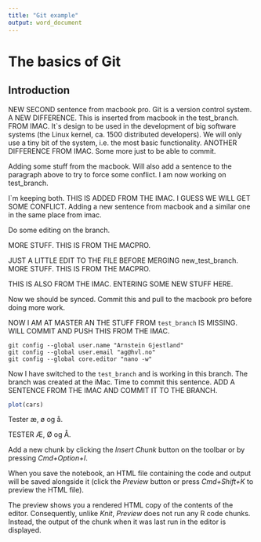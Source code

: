 ```yaml
---
title: "Git example"
output: word_document
---
```


# The basics of Git

## Introduction

NEW SECOND sentence from macbook pro. Git is a version control system. A NEW DIFFERENCE. This is inserted from macbook in the test_branch. FROM IMAC. It`s design to be used in the development of big software systems (the Linux kernel, ca. 1500 distributed developers). We will only use a tiny bit of the system, i.e. the most basic functionality. ANOTHER DIFFERENCE FROM IMAC. Some more just to be able to commit.

Adding some stuff from the macbook. Will also add a sentence to the paragraph above to try to force some conflict. I am now working on test_branch.

I`m keeping both.
THIS IS ADDED FROM THE IMAC. I GUESS WE WILL GET SOME CONFLICT.
Adding a new sentence from macbook and a similar one in the same place from imac.

Do some editing on the branch.

MORE STUFF. THIS IS FROM THE MACPRO. 

JUST A LITTLE EDIT TO THE FILE BEFORE MERGING new_test_branch.
MORE STUFF. THIS IS FROM THE MACPRO.

THIS IS ALSO FROM THE IMAC. ENTERING SOME NEW STUFF HERE.

Now we should be synced. Commit this and pull to the macbook pro before doing more work.

NOW I AM AT MASTER AN THE STUFF FROM `test_branch` IS MISSING. WILL COMMIT AND PUSH THIS FROM THE IMAC.

```
git config --global user.name "Arnstein Gjestland"
git config --global user.email "ag@hvl.no"
git config --global core.editor "nano -w"
```

Now I have switched to the `test_branch` and is working in this branch. The branch was created at the iMac. Time to commit this sentence. ADD A SENTENCE FROM THE IMAC AND COMMIT IT TO THE BRANCH.

```r
plot(cars)
```
Tester æ, ø og å.

TESTER Æ, Ø og Å.

Add a new chunk by clicking the *Insert Chunk* button on the toolbar or by pressing *Cmd+Option+I*.

When you save the notebook, an HTML file containing the code and output will be saved alongside it (click the *Preview* button or press *Cmd+Shift+K* to preview the HTML file). 

The preview shows you a rendered HTML copy of the contents of the editor. Consequently, unlike *Knit*, *Preview* does not run any R code chunks. Instead, the output of the chunk when it was last run in the editor is displayed.


